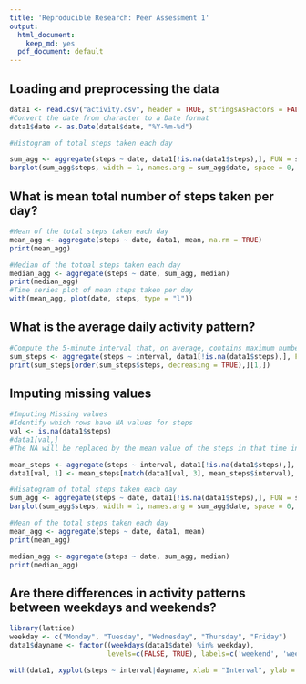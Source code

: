 ```yaml
---
title: 'Reproducible Research: Peer Assessment 1'
output:
  html_document:
    keep_md: yes
  pdf_document: default
---
```



## Loading and preprocessing the data

```r
data1 <- read.csv("activity.csv", header = TRUE, stringsAsFactors = FALSE, na.strings = "NA")
#Convert the date from character to a Date format
data1$date <- as.Date(data1$date, "%Y-%m-%d")

#Histogram of total steps taken each day

sum_agg <- aggregate(steps ~ date, data1[!is.na(data1$steps),], FUN = sum)
barplot(sum_agg$steps, width = 1, names.arg = sum_agg$date, space = 0, main = "Total Steps taken each day", xlab = "Steps")

```

## What is mean total number of steps taken per day?

```r
#Mean of the total steps taken each day
mean_agg <- aggregate(steps ~ date, data1, mean, na.rm = TRUE)
print(mean_agg)
```

``` r
#Median of the totoal steps taken each day
median_agg <- aggregate(steps ~ date, sum_agg, median)
print(median_agg)
#Time series plot of mean steps taken per day
with(mean_agg, plot(date, steps, type = "l"))
```


## What is the average daily activity pattern?
``` r
#Compute the 5-minute interval that, on average, contains maximum number of steps
sum_steps <- aggregate(steps ~ interval, data1[!is.na(data1$steps),], FUN = sum)
print(sum_steps[order(sum_steps$steps, decreasing = TRUE),][1,])

```

## Imputing missing values
``` r

#Imputing Missing values
#Identify which rows have NA values for steps
val <- is.na(data1$steps)
#data1[val,]
#The NA will be replaced by the mean value of the steps in that time interval

mean_steps <- aggregate(steps ~ interval, data1[!is.na(data1$steps),], FUN = mean)
data1[val, 1] <- mean_steps[match(data1[val, 3], mean_steps$interval), 2]

#Hisatogram of total steps taken each day
sum_agg <- aggregate(steps ~ date, data1[!is.na(data1$steps),], FUN = sum)
barplot(sum_agg$steps, width = 1, names.arg = sum_agg$date, space = 0, main = "Total Steps taken each day", xlab = "Steps")

#Mean of the total steps taken each day
mean_agg <- aggregate(steps ~ date, data1, mean)
print(mean_agg)

median_agg <- aggregate(steps ~ date, sum_agg, median)
print(median_agg)
```

## Are there differences in activity patterns between weekdays and weekends?

```r

library(lattice)
weekday <- c("Monday", "Tuesday", "Wednesday", "Thursday", "Friday")
data1$dayname <- factor((weekdays(data1$date) %in% weekday), 
                        levels=c(FALSE, TRUE), labels=c('weekend', 'weekday'))

with(data1, xyplot(steps ~ interval|dayname, xlab = "Interval", ylab = "Number of Steps", layout = c(1,2), type = "l"))

```